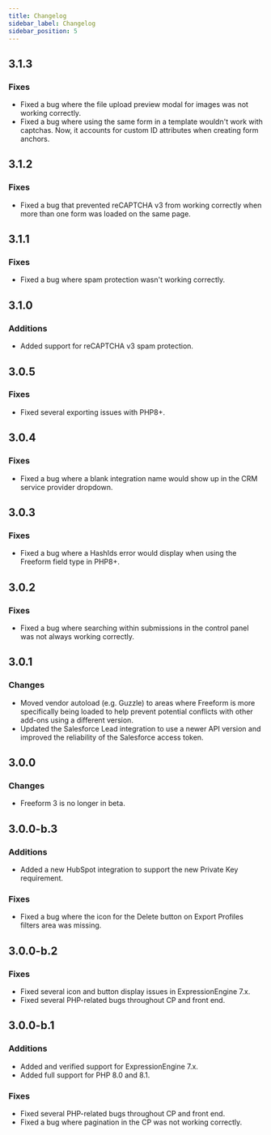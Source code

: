 ```yaml
---
title: Changelog
sidebar_label: Changelog
sidebar_position: 5
---
```



## 3.1.3<TitleDate date="2025-01-14" />

### Fixes

- Fixed a bug where the file upload preview modal for images was not working correctly.
- Fixed a bug where using the same form in a template wouldn't work with captchas. Now, it accounts for custom ID attributes when creating form anchors.

## 3.1.2<TitleDate date="2024-10-15" />

### Fixes

- Fixed a bug that prevented reCAPTCHA v3 from working correctly when more than one form was loaded on the same page.

## 3.1.1<TitleDate date="2024-09-27" />

### Fixes

- Fixed a bug where spam protection wasn't working correctly.

## 3.1.0<TitleDate date="2024-08-24" />

### Additions

- Added support for reCAPTCHA v3 spam protection.

## 3.0.5<TitleDate date="2023-05-29" />

### Fixes

- Fixed several exporting issues with PHP8+.

## 3.0.4<TitleDate date="2023-03-13" />

### Fixes

- Fixed a bug where a blank integration name would show up in the CRM service provider dropdown.

## 3.0.3<TitleDate date="2023-02-16" />

### Fixes

- Fixed a bug where a HashIds error would display when using the Freeform field type in PHP8+.

## 3.0.2<TitleDate date="2023-01-18" />

### Fixes

- Fixed a bug where searching within submissions in the control panel was not always working correctly.

## 3.0.1<TitleDate date="2023-01-13" />

### Changes

- Moved vendor autoload (e.g. Guzzle) to areas where Freeform is more specifically being loaded to help prevent potential conflicts with other add-ons using a different version.
- Updated the Salesforce Lead integration to use a newer API version and improved the reliability of the Salesforce access token.

## 3.0.0<TitleDate date="2022-12-13" />

### Changes

- Freeform 3 is no longer in beta.

## 3.0.0-b.3<TitleDate date="2022-10-27" />

### Additions

- Added a new HubSpot integration to support the new Private Key requirement.

### Fixes

- Fixed a bug where the icon for the Delete button on Export Profiles filters area was missing.

## 3.0.0-b.2<TitleDate date="2022-08-29" />

### Fixes

- Fixed several icon and button display issues in ExpressionEngine 7.x.
- Fixed several PHP-related bugs throughout CP and front end.

## 3.0.0-b.1<TitleDate date="2022-08-26" />

### Additions

- Added and verified support for ExpressionEngine 7.x.
- Added full support for PHP 8.0 and 8.1.

### Fixes

- Fixed several PHP-related bugs throughout CP and front end.
- Fixed a bug where pagination in the CP was not working correctly.
